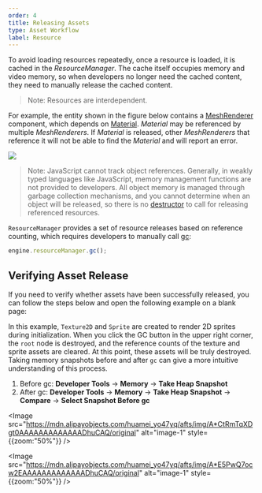 ```yaml
---
order: 4
title: Releasing Assets
type: Asset Workflow
label: Resource
---
```


To avoid loading resources repeatedly, once a resource is loaded, it is cached in the _ResourceManager_. The cache itself occupies memory and video memory, so when developers no longer need the cached content, they need to manually release the cached content.

> Note: Resources are interdependent.

For example, the entity shown in the figure below contains a [MeshRenderer](/apis/core/#MeshRenderer) component, which depends on [Material](/apis/core/#Material). _Material_ may be referenced by multiple _MeshRenderers_. If _Material_ is released, other _MeshRenderers_ that reference it will not be able to find the _Material_ and will report an error.

<Image src="https://gw.alipayobjects.com/mdn/mybank_yulibao/afts/img/A*wXmqRIwqI18AAAAAAAAAAAAAARQnAQ" />

> Note: JavaScript cannot track object references. Generally, in weakly typed languages like JavaScript, memory management functions are not provided to developers. All object memory is managed through garbage collection mechanisms, and you cannot determine when an object will be released, so there is no [destructor](https://zh.wikipedia.org/wiki/%E8%A7%A3%E6%A7%8B%E5%AD%90) to call for releasing referenced resources.

`ResourceManager` provides a set of resource releases based on reference counting, which requires developers to manually call [gc](/apis/core/#ResourceManager-gc):

```typescript
engine.resourceManager.gc();
```

## Verifying Asset Release

If you need to verify whether assets have been successfully released, you can follow the steps below and open the following example on a blank page:

<playground src="assets-gc.ts"></playground>

In this example, `Texture2D` and `Sprite` are created to render 2D sprites during initialization. When you click the GC button in the upper right corner, the `root` node is destroyed, and the reference counts of the texture and sprite assets are cleared. At this point, these assets will be truly destroyed. Taking memory snapshots before and after `gc` can give a more intuitive understanding of this process.

1. Before gc: **Developer Tools** -> **Memory** -> **Take Heap Snapshot**
2. After gc: **Developer Tools** -> **Memory** -> **Take Heap Snapshot** -> **Compare** -> **Select Snapshot Before gc**

<Image src="https://mdn.alipayobjects.com/huamei_yo47yq/afts/img/A*CtRmTqXDgt0AAAAAAAAAAAAADhuCAQ/original" alt="image-1" style={{zoom:"50%"}} />

<Image src="https://mdn.alipayobjects.com/huamei_yo47yq/afts/img/A*E5PwQ7ocw2EAAAAAAAAAAAAADhuCAQ/original" alt="image-1" style={{zoom:"50%"}} />
